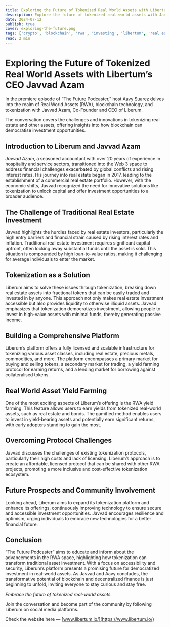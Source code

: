 ```yaml
---
title: Exploring the Future of Tokenized Real World Assets with Libertum’s CEO Javvad Azam
description: Explore the future of tokenized real world assets with Javvad Azam, CEO of Liberum, in this episode discussing how blockchain technology democratizes investment opportunities.
date: 2024-07-12
publish: true
cover: exploring-the-future.png
tags: ['crypto', 'blockchain', 'rwa', 'investing', 'libertum', 'real estate']
read: 2 min
---
```


# Exploring the Future of Tokenized Real World Assets with Libertum’s CEO Javvad Azam

In the premiere episode of “The Future Podcaster,” host Aavy Suarez delves into the realm of Real World Assets (RWA), blockchain technology, and tokenization with Javvad Azam, Co-Founder and CEO of Liberum.

The conversation covers the challenges and innovations in tokenizing real estate and other assets, offering insights into how blockchain can democratise investment opportunities.

## Introduction to Liberum and Javvad Azam

_Javvad Azam_, a seasoned accountant with over 20 years of experience in hospitality and service sectors, transitioned into the Web 3 space to address financial challenges exacerbated by global conflicts and rising interest rates. His journey into real estate began in 2017, leading to the establishment of a commercial real estate portfolio. However, with the economic shifts, Javvad recognized the need for innovative solutions like tokenization to unlock capital and offer investment opportunities to a broader audience.

## The Challenge of Traditional Real Estate Investment

Javvad highlights the hurdles faced by real estate investors, particularly the high entry barriers and financial strain caused by rising interest rates and inflation. Traditional real estate investment requires significant capital upfront, often locking away substantial funds until the asset is sold. This situation is compounded by high loan-to-value ratios, making it challenging for average individuals to enter the market.

## Tokenization as a Solution

Liberum aims to solve these issues through tokenization, breaking down real estate assets into fractional tokens that can be easily traded and invested in by anyone. This approach not only makes real estate investment accessible but also provides liquidity to otherwise illiquid assets. Javvad emphasizes that tokenization democratizes investment, allowing people to invest in high-value assets with minimal funds, thereby generating passive income.

## Building a Comprehensive Platform

Liberum’s platform offers a fully licensed and scalable infrastructure for tokenizing various asset classes, including real estate, precious metals, commodities, and more. The platform encompasses a primary market for buying and selling tokens, a secondary market for trading, a yield farming protocol for earning returns, and a lending market for borrowing against collateralised tokens.

## Real World Asset Yield Farming

One of the most exciting aspects of Liberum’s offering is the RWA yield farming. This feature allows users to earn yields from tokenized real-world assets, such as real estate and bonds. The gamified method enables users to invest in yield-bearing assets and potentially earn significant returns, with early adopters standing to gain the most.

## Overcoming Protocol Challenges

Javvad discusses the challenges of existing tokenization protocols, particularly their high costs and lack of licensing. Liberum’s approach is to create an affordable, licensed protocol that can be shared with other RWA projects, promoting a more inclusive and cost-effective tokenization ecosystem.

## Future Prospects and Community Involvement

Looking ahead, Liberum aims to expand its tokenization platform and enhance its offerings, continuously improving technology to ensure secure and accessible investment opportunities. Javvad encourages resilience and optimism, urging individuals to embrace new technologies for a better financial future.

## Conclusion

“The Future Podcaster” aims to educate and inform about the advancements in the RWA space, highlighting how tokenization can transform traditional asset investment. With a focus on accessibility and security, Liberum’s platform presents a promising future for democratized investment in real-world assets. As Javvad and Aavy concludes, the transformative potential of blockchain and decentralized finance is just beginning to unfold, inviting everyone to stay curious and stay free.

_Embrace the future of tokenized real-world assets._

Join the conversation and become part of the community by following Liberum on social media platforms.

Check the website here — [www.libertum.io/](https://www.libertum.io/)
